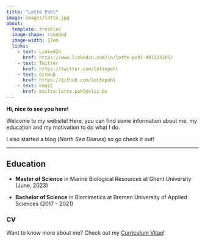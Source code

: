 ---
title: "Lotte Pohl"
image: images/lotte.jpg
about: 
  template: trestles
  image-shape: rounded
  image-width: 17em
  links:
    - text: LinkedIn
      href: https://www.linkedin.com/in/lotte-pohl-491315185/
    - text: Twitter
      href: https://twitter.com/lottepohl
    - text: GitHub
      href: https://github.com/lottepohl
    - text: Email
      href: mailto:lotte.pohl@vliz.be
---

**Hi, nice to see you here!**

Welcome to my website! 
Here, you can find some information about me, my education and my motivation to do what I do.

I also started a blog (*North Sea Diaries*) so go check it out!

------------------------------------------------------------------------

## Education

-   **Master of Science** in Marine Biological Resources at Ghent University (June, 2023)

-   **Bachelor of Science** in Biomimetics at Bremen University of Applied Sciences (2017 - 2021)

<!-- ## Practical Experience -->

<!-- ### Scientifc Expeditions -->

<!-- ------------------------------------------------------------------------ -->

### CV

Want to know more about me? Check out my [Curriculum Vitae](files/LottePohl_CV_July2023_website.pdf)!
